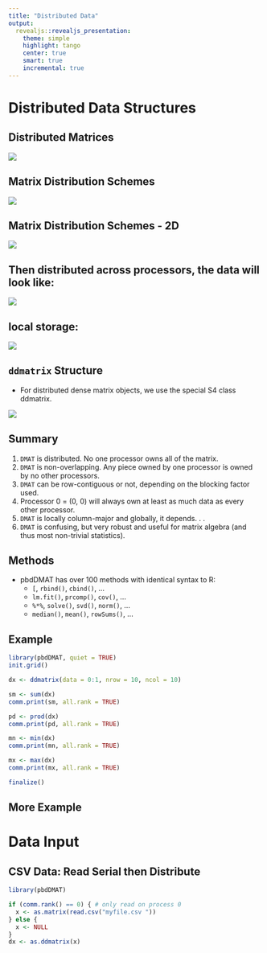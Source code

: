 ```yaml
---
title: "Distributed Data"
output:
  revealjs::revealjs_presentation:
    theme: simple
    highlight: tango
    center: true
    smart: true
    incremental: true
---
```


# Distributed Data Structures

## Distributed Matrices

![](imgs/dmat5.PNG)

## Matrix Distribution Schemes

![](imgs/dmat1.PNG)

## Matrix Distribution Schemes - 2D

![](imgs/dmat2.PNG)

## Then distributed across processors, the data will look like:

![](imgs/dmat3.PNG)

## local storage:

![](imgs/dmat4.PNG)

## `ddmatrix` Structure 

- For distributed dense matrix objects, we use the special S4 class
ddmatrix.

![](imgs/dmat6.PNG)

## Summary

1. `DMAT` is distributed. No one processor owns all of the matrix.
2. `DMAT` is non-overlapping. Any piece owned by one processor is owned by no other processors.
3. `DMAT` can be row-contiguous or not, depending on the blocking factor used.
4. Processor 0 = (0, 0) will always own at least as much data as every other processor.
5. `DMAT` is locally column-major and globally, it depends. . .
6. `DMAT` is confusing, but very robust and useful for matrix algebra (and thus most non-trivial statistics).

## Methods

- pbdDMAT has over 100 methods with identical syntax to R:
    - `[`, `rbind()`, `cbind()`, ...
    - `lm.fit()`, `prcomp()`, `cov()`, ...
    - `%*%`, `solve()`, `svd()`, `norm()`, ...
    - `median()`, `mean()`, `rowSums()`, ...

## Example

```r
library(pbdDMAT, quiet = TRUE)
init.grid()

dx <- ddmatrix(data = 0:1, nrow = 10, ncol = 10)

sm <- sum(dx)
comm.print(sm, all.rank = TRUE)

pd <- prod(dx)
comm.print(pd, all.rank = TRUE)

mn <- min(dx)
comm.print(mn, all.rank = TRUE)

mx <- max(dx)
comm.print(mx, all.rank = TRUE)

finalize()
```

## More Example 



# Data Input

## CSV Data: Read Serial then Distribute

```r
library(pbdDMAT)

if (comm.rank() == 0) { # only read on process 0
  x <- as.matrix(read.csv("myfile.csv "))
} else {
  x <- NULL
}
dx <- as.ddmatrix(x)

```

